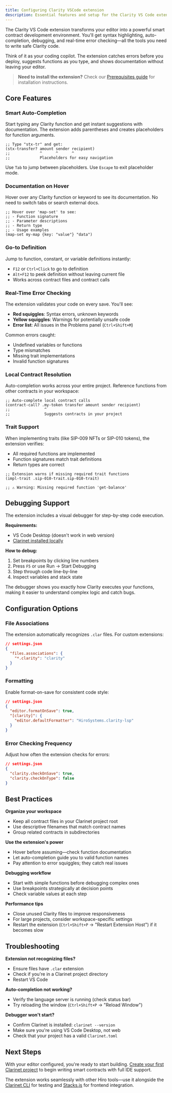 ```yaml
---
title: Configuring Clarity VSCode extension
description: Essential features and setup for the Clarity VS Code extension to streamline smart contract development
---
```


The Clarity VS Code extension transforms your editor into a powerful smart contract development environment. You'll get syntax highlighting, auto-completion, debugging, and real-time error checking—all the tools you need to write safe Clarity code.

Think of it as your coding copilot. The extension catches errors before you deploy, suggests functions as you type, and shows documentation without leaving your editor.

> **Need to install the extension?** Check our [Prerequisites guide](/docs/setting-up-your-environment/installing-prerequisites#set-up-vs-code-for-clarity) for installation instructions.

## Core Features

### Smart Auto-Completion

Start typing any Clarity function and get instant suggestions with documentation. The extension adds parentheses and creates placeholders for function arguments.

```clarity
;; Type "stx-tr" and get:
(stx-transfer? amount sender recipient)
;;             ^      ^      ^
;;             Placeholders for easy navigation
```

Use `Tab` to jump between placeholders. Use `Escape` to exit placeholder mode.

### Documentation on Hover

Hover over any Clarity function or keyword to see its documentation. No need to switch tabs or search external docs.

```clarity
;; Hover over 'map-set' to see:
;; - Function signature
;; - Parameter descriptions  
;; - Return type
;; - Usage examples
(map-set my-map {key: "value"} "data")
```

### Go-to Definition

Jump to function, constant, or variable definitions instantly:

- `F12` or `Ctrl+Click` to go to definition
- `Alt+F12` to peek definition without leaving current file
- Works across contract files and contract calls

### Real-Time Error Checking

The extension validates your code on every save. You'll see:

- **Red squiggles**: Syntax errors, unknown keywords
- **Yellow squiggles**: Warnings for potentially unsafe code
- **Error list**: All issues in the Problems panel (`Ctrl+Shift+M`)

Common errors caught:
- Undefined variables or functions
- Type mismatches
- Missing trait implementations
- Invalid function signatures

### Local Contract Resolution

Auto-completion works across your entire project. Reference functions from other contracts in your workspace:

```clarity
;; Auto-complete local contract calls
(contract-call? .my-token transfer amount sender recipient)
;;               ^
;;               Suggests contracts in your project
```

### Trait Support

When implementing traits (like SIP-009 NFTs or SIP-010 tokens), the extension verifies:

- All required functions are implemented
- Function signatures match trait definitions
- Return types are correct

```clarity
;; Extension warns if missing required trait functions
(impl-trait .sip-010-trait.sip-010-trait)

;; ⚠️ Warning: Missing required function 'get-balance'
```

## Debugging Support

The extension includes a visual debugger for step-by-step code execution.

**Requirements:**
- VS Code Desktop (doesn't work in web version)
- [Clarinet installed locally](https://github.com/hirosystems/clarinet#installation)

**How to debug:**

1. Set breakpoints by clicking line numbers
2. Press `F5` or use Run → Start Debugging
3. Step through code line-by-line
4. Inspect variables and stack state

The debugger shows you exactly how Clarity executes your functions, making it easier to understand complex logic and catch bugs.

## Configuration Options

### File Associations

The extension automatically recognizes `.clar` files. For custom extensions:

```json
// settings.json
{
  "files.associations": {
    "*.clarity": "clarity"
  }
}
```

### Formatting

Enable format-on-save for consistent code style:

```json
// settings.json
{
  "editor.formatOnSave": true,
  "[clarity]": {
    "editor.defaultFormatter": "HiroSystems.clarity-lsp"
  }
}
```

### Error Checking Frequency

Adjust how often the extension checks for errors:

```json
// settings.json
{
  "clarity.checkOnSave": true,
  "clarity.checkOnType": false
}
```

## Best Practices

**Organize your workspace**
- Keep all contract files in your Clarinet project root
- Use descriptive filenames that match contract names
- Group related contracts in subdirectories

**Use the extension's power**
- Hover before assuming—check function documentation
- Let auto-completion guide you to valid function names
- Pay attention to error squiggles; they catch real issues

**Debugging workflow**
- Start with simple functions before debugging complex ones
- Use breakpoints strategically at decision points
- Check variable values at each step

**Performance tips**
- Close unused Clarity files to improve responsiveness
- For large projects, consider workspace-specific settings
- Restart the extension (`Ctrl+Shift+P` → "Restart Extension Host") if it becomes slow

## Troubleshooting

**Extension not recognizing files?**
- Ensure files have `.clar` extension
- Check if you're in a Clarinet project directory
- Restart VS Code

**Auto-completion not working?**
- Verify the language server is running (check status bar)
- Try reloading the window (`Ctrl+Shift+P` → "Reload Window")

**Debugger won't start?**
- Confirm Clarinet is installed: `clarinet --version`
- Make sure you're using VS Code Desktop, not web
- Check that your project has a valid `Clarinet.toml`

## Next Steps

With your editor configured, you're ready to start building. [Create your first Clarinet project](/docs/smart-contracts/creating-clarinet-project) to begin writing smart contracts with full IDE support.

The extension works seamlessly with other Hiro tools—use it alongside the [Clarinet CLI](/docs/clarinet) for testing and [Stacks.js](/docs/stacks.js) for frontend integration.